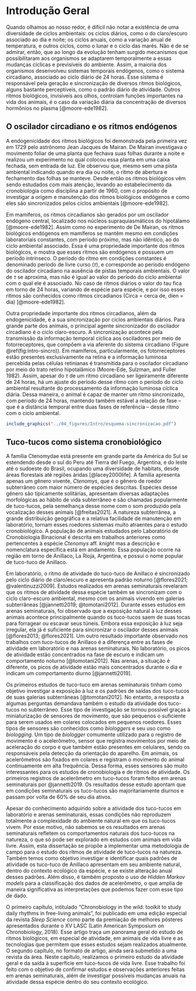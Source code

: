 # Introdução Geral {-}

Quando olhamos ao nosso redor, é difícil não notar a existência de uma diversidade de ciclos ambientais: os ciclos diários, como o do claro/escuro associado ao dia e  noite; os ciclos anuais, como a  variação anual de temperatura, e outros ciclos, como o lunar e o ciclo das marés. Não é de se admirar, então, que ao longo da evolução tenham surgido mecanismos que possibilitaram aos organismos se adaptarem temporalmente a essas mudanças cíclicas e previsíveis do ambiente. Assim, a maioria dos organismos desenvolveu sistemas temporais endógenos, como o sistema circadiano, associado ao ciclo diário de 24 horas. Esse sistema é responsável pela geração e sincronização de diversos ritmos biológicos, alguns bastante perceptíveis, como o padrão diário de atividade. Outros ritmos biológicos, invisíveis aos olhos, controlam funções importantes na vida dos animais, é o caso da variação diária da concentração de diversos hormônios no plasma [@moore-ede1982]. 


## O oscilador circadiano e os ritmos endógenos {-}

A endogenicidade dos ritmos biológicos foi demonstrada pela primeira vez em 1729 pelo astrônomo Jean Jacques de Mairan. De Mairan investigava o movimento foliar de uma planta que fechava suas folhas durante a noite e realizou um experimento no qual colocou essa planta em uma caixa fechada, sem entrada de luz. Ele observou que, mesmo sem uma pista ambiental indicando quando era dia ou noite, o ritmo de abertura e fechamento das folhas se manteve. Desde então os ritmos biológicos vêm sendo estudados com mais atenção, levando ao estabelecimento da cronobiologia como disciplina a partir de 1960, com o propósito de investigar a origem e manutenção dos ritmos biológicos endógenos e como eles são sincronizados pelos ciclos ambientais [@moore-ede1982].

Em mamíferos, os ritmos circadianos são gerados por um oscilador endógeno central, localizado nos núcleos supraquiasmáticos do hipotálamo [@moore-ede1982]. Assim como no experimento de De Mairan, os ritmos biológicos endógenos em mamíferos se mantêm mesmo em condições laboratoriais constantes, com período próximo, mas não idêntico, ao do ciclo ambiental associado. Essa é uma propriedade importante dos ritmos biológicos, e mostra que esses ritmos são endógenos e possuem um período intrínseco. O período do ritmo em condições constantes é denominado período de livre curso ($\tau$), e corresponde ao período endógeno do oscilador circadiano na ausência de pistas temporais ambientais. O valor de $\tau$ se aproxima, mas não é igual ao valor do período do ciclo ambiental com o qual ele é associado. No caso de ritmos diários o valor do tau fica em torno de 24 horas, variando de espécie para espécie, e por isso esses ritmos são conhecidos como ritmos circadianos (Circa = cerca de, dien = dia) [@moore-ede1982].

Outra propriedade importante dos ritmos circadianos, além da endogenicidade, é a sua  sincronização por ciclos ambientais diários. Para grande parte dos animais, o principal agente sincronizador do oscilador circadiano é o ciclo claro-escuro. A sincronização acontece pela transmissão da informação temporal cíclica aos osciladores por meio de fotorreceptores, que compõem a via aferente do sistema circadiano (Figure \@ref(fig:intro-sincro)). Em mamíferos, particularmente, os fotorreceptores estão presentes exclusivamente na retina e a informação luminosa percebida pelas células retinianas é transmitida para o oscilador circadiano por meio  do trato retino hipotalâmico (Moore-Ede, Sulzman, and Fuller 1982). Assim, apesar do $\tau$ de um ritmo circadiano ser ligeiramente diferente de 24 horas, há um ajuste do período desse ritmo com o período do ciclo ambiental resultante do processamento da informação luminosa cíclica diária. Dessa maneira, o animal é capaz de manter um ritmo sincronizado, com período de 24 horas, mantendo também estável a relação de fase – que é a distância temporal entre duas fases de referência – desse ritmo com o ciclo ambiental.

```r

include_graphics("../04_figures/Intro/esquema-sincronizacao.pdf")
```

## Tuco-tucos como sistema cronobiológico {-}

A família Ctenomydae está presente em grande parte da América do Sul se estendendo desde o sul do Peru até Tierra del Fuego, Argentina, e do leste até o sudoeste do Brasil, ocupando uma diversidade de habitats, desde áreas florestais até regiões áridas [@lacey2000life]. A família apresenta apenas um gênero vivente, _Ctenomys_, que é o gênero de roedor subterrâneo com maior número de espécies descritas. Espécies desse gênero são tipicamente solitárias,  apresentam diversas adaptações morfológicas ao hábito de vida subterrâneo e são chamadas popularmente de tuco-tucos, pela semelhança desse nome com o som produzido pela vocalização desses animais [@freitas2021]. A natureza subterrânea, a grande distribuição geográfica e a relativa facilidade de manutenção em laboratório, tornam esses roedores sistemas muito atraentes para o estudo cronobiológico. A população de animais estudados pelo Laboratório de Cronobiologia Binacional é descrita em trabalhos anteriores como pertencentes à espécie _Ctenomys_ aff. _knight_ mas a descrição e nomenclatura específica está em andamento. Essa população ocorre na região em torno de Anillaco, La Rioja, Argentina, e possui o nome popular de tuco-tuco de Anillaco.

Em laboratório, o ritmo de atividade do tuco-tuco de Anillaco é sincronizado pelo ciclo diário de claro/escuro e apresenta padrão noturno [@flores2021; @valentinuzzi2009]. Estudos realizados em arenas seminaturais revelaram que os ritmos de atividade dessa espécie também se sincronizam com o ciclo claro-escuro ambiental, mesmo com os animais vivendo em galerias subterrâneas [@jannetti2019; @tomotani2012]. Durante esses estudos em arenas seminaturais, foi observado que a exposição natural à luz desses animais acontece principalmente quando os tuco-tucos saem de suas tocas para forragear ou escavar seus túneis. Embora essa exposição à luz seja irregular, ela já é suficiente para sincronizar o oscilador desses animais [@flores2013; @flores2021]. Um outro resultado importante observado nos trabalhos com tuco-tucos de Anillaco é a diferença entre as fases de atividade em laboratório e nas arenas seminaturais. No laboratório, os picos de atividade estão concentrados na fase de escuro e indicam um comportamento noturno [@tomotani2012]. Nas arenas, a situação é diferente, os picos de atividade estão mais concentrados durante o dia e indicam um comportamento diurno [@jannetti2019]. 

Os primeiros estudos de tuco-tuco em arenas seminaturais tinham como objetivo investigar a exposição à luz e os padrões de saídas dos tuco-tucos de suas galerias subterrâneas [@tomotani2012]. No entanto, a resposta a algumas perguntas demandava também o estudo da atividade dos tuco-tucos no subterrâneo. Esse tipo de investigação se tornou possível graças à miniaturização de sensores de movimento, que são pequenos o suficiente para serem usados em colares colocados em pequenos roedores. Esses tipos de sensores são conhecidos como _biologgers_ e seu uso como _biologging_. Um tipo de _biologger_ comumente utilizado para o registro de movimento é o acelerômetro, sensor que registra movimentos por meio de aceleração do corpo e que também estão presentes em celulares, sendo os responsáveis pela detecção da orientação do aparelho. Em animais, os acelerômetros são fixados em colares e registram o movimento do animal continuamente em alta frequência. Dessa forma, esses sensores são muito interessantes para os estudos de cronobiologia e de ritmos de atividade. Os primeiros registros de acelerômetro em tuco-tucos foram feitos em arenas seminaturais por @jannetti2019. Os resultados desse estudo apontam que em condições seminaturais os tuco-tucos são majoritariamente diurnos e passam por volta de 60% de seu dia ativos.

Apesar do conhecimento adquirido sobre a atividade dos tuco-tucos em laboratório e arenas seminaturais, essas condições não reproduzem totalmente a complexidade do ambiente natural em que os tuco-tucos vivem. Por esse motivo, não sabemos se os resultados em arenas seminaturais refletem os comportamentos naturais dos tuco-tucos na natureza, o que só pode ser explorado em estudos com animais em vida livre. Assim, esta dissertação se propõe a implementar uma metodologia de campo para o estudo dos ritmos de atividade de tuco-tucos na natureza. Também temos como objetivo investigar e identificar quais padrões de atividade os tuco-tuco de Anillaco apresentam em seu ambiente natural, dentro do contexto ecológico da espécie, e se existe alteração anual desses padrões. Além disso, é também proposto o uso de _Hidden_ _Markov_ _models_ para a classificação dos dados de acelerômetro, o que amplia de maneira significativa as interpretações que podemos fazer com esse tipo de dado.

O primeiro capítulo, intitulado “Chronobiology in the wild: toolkit to study daily rhythms in free-living animals”, foi publicado em uma edição especial da revista _Sleep Science_ como parte da premiação de melhores pôsteres apresentados durante o XV LASC (Latin American Symposium on Chronobiology, 2018). Esse artigo traça um panorama geral do estudo de ritmos biológicos, em especial de atividade, em animais de vida livre e as tecnologias que permitem que esses estudos sejam realizados atualmente. O segundo capítulo, no formato de artigo, ainda será submetido a uma revista da área. Neste capítulo, realizamos o primeiro estudo da atividade geral e da saída à superfície em tuco-tucos de vida livre. Esse trabalho foi feito com o objetivo de confirmar estudos e observações anteriores feitas em arenas seminaturais, além de investigar possíveis mudanças anuais na atividade dessa espécie dentro do seu contexto ecológico.

